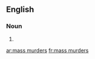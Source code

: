 ==English==

===Noun===
{{head|en|plural}}

# {{plural of|mass murder|lang=en|nocat=1}}

[[ar:mass murders]]
[[fr:mass murders]]